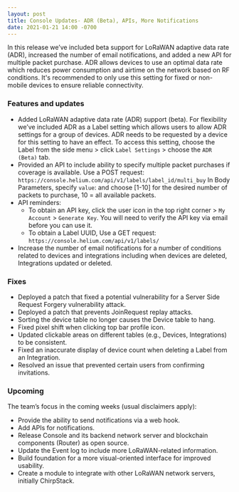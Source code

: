 ```yaml
---
layout: post
title: Console Updates- ADR (Beta), APIs, More Notifications
date: 2021-01-21 14:00 -0700
---
```


In this release we’ve included beta support for LoRaWAN adaptive data rate (ADR), increased the
number of email notifications, and added a new API for multiple packet purchase. ADR allows devices
to use an optimal data rate which reduces power consumption and airtime on the network based on RF
conditions. It's recommended to only use this setting for fixed or non-mobile devices to ensure
reliable connectivity.

<!--truncate-->

### Features and updates

- Added LoRaWAN adaptive data rate (ADR) support (beta). For flexibility we’ve included ADR as a
  Label setting which allows users to allow ADR settings for a group of devices. ADR needs to be
  requested by a device for this setting to have an effect. To access this setting, choose the Label
  from the side menu > click `Label Settings` > choose the `ADR (Beta)` tab.
- Provided an API to include ability to specify multiple packet purchases if coverage is available.
  Use a POST request: `https://console.helium.com/api/v1/labels/label_id/multi_buy` In Body
  Parameters, specify `value`: and choose [1-10] for the desired number of packets to purchase, 10 =
  all available packets.
- API reminders:
  - To obtain an API key, click the user icon in the top right corner > `My Account` >
    `Generate Key`. You will need to verify the API key via email before you can use it.
  - To obtain a Label UUID, Use a GET request: `https://console.helium.com/api/v1/labels/`
- Increase the number of email notifications for a number of conditions related to devices and
  integrations including when devices are deleted, Integrations updated or deleted.

### Fixes

- Deployed a patch that fixed a potential vulnerability for a Server Side Request Forgery
  vulnerability attack.
- Deployed a patch that prevents JoinRequest replay attacks.
- Sorting the device table no longer causes the Device table to hang.
- Fixed pixel shift when clicking top bar profile icon.
- Updated clickable areas on different tables (e.g., Devices, Integrations) to be consistent.
- Fixed an inaccurate display of device count when deleting a Label from an Integration.
- Resolved an issue that prevented certain users from confirming invitations.

### Upcoming

The team’s focus in the coming weeks (usual disclaimers apply):

- Provide the ability to send notifications via a web hook.
- Add APIs for notifications.
- Release Console and its backend network server and blockchain components (Router) as open source.
- Update the Event log to include more LoRaWAN-related information.
- Build foundation for a more visual-oriented interface for improved usability.
- Create a module to integrate with other LoRaWAN network servers, initially ChirpStack.
